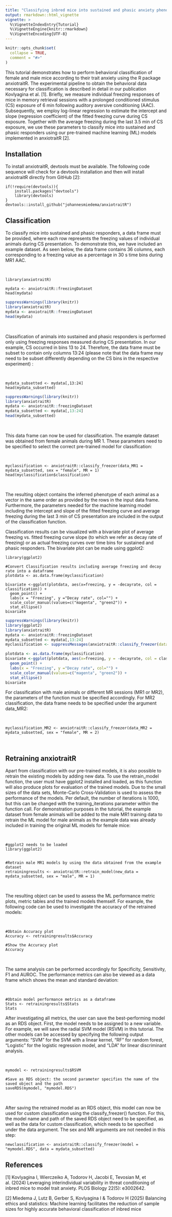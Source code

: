 ```yaml
---
title: "Classifying inbred mice into sustained and phasic anxiety phenotypes using anxiotraitR"
output: rmarkdown::html_vignette
vignette: >
  %\VignetteIndexEntry{Tutorial}
  %\VignetteEngine{knitr::rmarkdown}
  %\VignetteEncoding{UTF-8}
---
```


```r
knitr::opts_chunk$set(
  collapse = TRUE,
  comment = "#>"
)
```

This tutorial demonstrates how to perform behavioral classification of female and male mice according to their trait anxiety  using the R package anxiotraitR. The experimental pipeline to obtain the behavioral data necessary for classification is described in detail in our publication Kovlyagina et al. [1]. Briefly, we measure individual freezing responses of mice in memory retrieval sessions with a prolonged conditioned stimulus (CS) exposure of 6 min following auditory aversive conditioning (AAC). Subsequently, we employ log-linear regression to estimate the intercept and slope (regression coefficient) of the fitted freezing curve during CS exposure. Together with the average freezing during the last 3.5 min of CS exposure, we use these parameters to classify mice into sustained and phasic responders using our pre-trained machine learning (ML) models implemented in anxiotraitR [2].

## Installation

To install anxiotraitR, devtools must be available. The following code sequence will check for a devtools installation and then will install anxiotraitR directly from GitHub [2]:

```
if(!require(devtools)){
    install.packages("devtools")
    library(devtools)
}
devtools::install_github("johannesmiedema/anxiotraitR")
```

## Classification 
To classify mice into sustained and phasic responders, a data frame must be provided, where each row represents the freezing values of individual animals during CS presentation. To demonstrate this, we have included an example dataset. As seen below, the data frame contains 36 columns, each corresponding to a freezing value as a percentage in 30 s time bins during MR1 AAC.

$~$

```
library(anxiotraitR)

mydata <- anxiotraitR::freezingDataset
head(mydata)
```

```r
suppressWarnings(library(knitr))
library(anxiotraitR)
mydata <- anxiotraitR::freezingDataset
head(mydata)
```

$~$

Classification of animals into sustained and phasic responders is performed only using freezing responses measured during CS presentation. In our example, CS occurred in bins 13 to 24. Therefore, the data frame must be subset to contain only columns 13:24 (please note that the data frame may need to be subset differently depending on the CS bins in the respective experiment) :
 
$~$
 
 
```
mydata_subsetted <- mydata[,13:24]
head(mydata_subsetted)
```

```r
suppressWarnings(library(knitr))
library(anxiotraitR)
mydata <- anxiotraitR::freezingDataset
mydata_subsetted <- mydata[,13:24]
head(mydata_subsetted)
```


$~$

This data frame can now be used for classification. The example dataset was obtained from female animals during MR 1. These parameters need to be specified to select the correct pre-trained model for classification:

$~$

```
myclassification <- anxiotraitR::classify_freezer(data_MR1 = mydata_subsetted, sex = "female", MR = 1)
head(myclassification$classification)
```
$~$

The resulting object contains the inferred phenotype of each animal as a vector in the same order as provided by the rows in the input data frame. Furthermore, the parameters needed for the machine learning model including the intercept and slope of the fitted freezing curve and average freezing during the last 3 min of CS presentation are included in the output of the classification function.

Classification results can be visualized with a bivariate plot of average freezing vs. fitted freezing curve slope (to which we refer as decay rate of freezing) or as actual freezing curves over time bins for sustained and phasic responders. The bivariate plot can be made using ggplot2:

```
library(ggplot2)

#Convert Classification results including average freezing and decay rate into a dataframe
plotdata <- as.data.frame(myclassification)

bivariate <-ggplot(plotdata, aes(x=freezing, y = -decayrate, col = classification)) +
  geom_point() +
  labs(x = "Freezing", y ="Decay rate", col="") +
  scale_color_manual(values=c("magenta", "green2")) +
  stat_ellipse() 
bivariate
```

```r
suppressWarnings(library(knitr))
library(ggplot2)
library(anxiotraitR)
mydata <- anxiotraitR::freezingDataset
mydata_subsetted <- mydata[,13:24]
myclassification <- suppressMessages(anxiotraitR::classify_freezer(data_MR1 = mydata_subsetted, sex = "female", MR = 1))

plotdata <- as.data.frame(myclassification)
bivariate <-ggplot(plotdata, aes(x=freezing, y = -decayrate, col = classification)) +
  geom_point() +
  labs(x = "Freezing", y ="Decay rate", col="") +
  scale_color_manual(values=c("magenta", "green2")) +
  stat_ellipse() 
bivariate

```


For classification with male animals or different MR sessions (MR1 or MR2), the parameters of the function must be specified accordingly. For MR2 classification, the data frame needs to be specified under the argument data_MR2:

$~$

```
myclassification_MR2 <- anxiotraitR::classify_freezer(data_MR2 = mydata_subsetted, sex = "female", MR = 2)

```
$~$

## Retraining anxiotraitR

Apart from classification with our pre-trained models, it is also possible to retrain the existing models by adding new data. To use the retrain_model function, the user must have ggplot2 installed and loaded, as this function will also produce plots for evaluation of the trained models. Due to the small sizes of the data sets, Monte-Carlo Cross-Validation is used to assess the performance of the models. Per default, the number of iterations is 1000, but this can be changed with the training_iterations parameter within the function call. For demonstration purposes in the tutorial, the example dataset from female animals will be added to the male MR1 training data to retrain the ML model for male animals as the example data was already included in training the original ML models for female mice:

$~$

```
#ggplot2 needs to be loaded
library(ggplot2)


#Retrain male MR1 models by using the data obtained from the example dataset
retrainingresults <- anxiotraitR::retrain_model(new_data = mydata_subsetted, sex = "male", MR = 1)

```
$~$

The resulting object can be used to assess the ML performance metric plots, metric tables and the trained models themself. For example, the following code can be used to investigate the accuracy of the retrained models:

$~$


```
#Obtain Accuracy plot
Accuracy <- retrainingresults$Accuracy

#Show the Accuracy plot
Accuracy

```
$~$

The same analysis can be performed accordingly for Specificity, Sensitivity, F1 and AUROC. 
The performance metrics can also be viewed as a data frame which shows the mean and standard deviation:

$~$

```
#Obtain model performance metrics as a dataframe
Stats <- retrainingresults$Stats
Stats

```

After investigating all metrics, the user can save the best-performing model as an RDS object. First, the model needs to be assigned to a new variable. For example, we will save the radial SVM model (RSVM) in this tutorial. The other models can be accessed by specifying the following output arguments: “SVM” for the SVM with a linear kernel, “RF” for random forest, “Logistic” for the logistic regression model, and “LDA” for linear discriminant analysis.

$~$

```
mymodel <- retrainingresults$RSVM

#Save as RDS object: the second parameter specifies the name of the saved object and the path 
saveRDS(mymodel, "mymodel.RDS")

```
$~$

After saving the retrained model as an RDS object, this model can now be used for custom classification using the classify_freezer() function. For this, the model name and path of the saved RDS object need to be specified, as well as the data for custom classification, which needs to be specified under the data argument. The sex and MR arguments are not needed in this step:
$~$


```
newclassification <- anxiotraitR::classify_freezer(model = "mymodel.RDS", data = mydata_subsetted)

```

## References

[1] Kovlyagina I, Wierczeiko A, Todorov H, Jacobi E, Tevosian M, et al. (2024) Leveraging interindividual variability in threat conditioning of inbred mice to model trait anxiety. PLOS Biology 22(5): e3002642.

[2] Miedema J, Lutz B, Gerber S, Kovlyagina I & Todorov H (2025) Balancing ethics and statistics: Machine learning facilitates the reduction of sample sizes for highly accurate behavioral classification of inbred mice  
